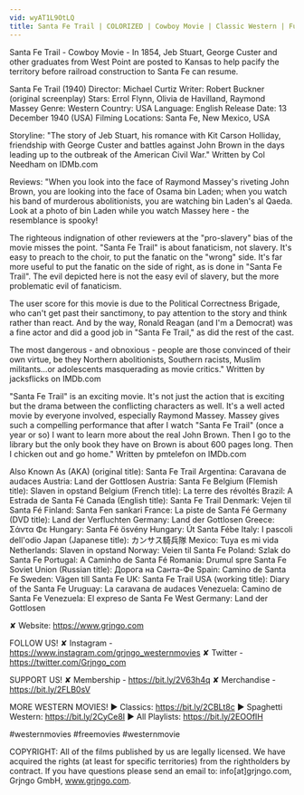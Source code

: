```yaml
---
vid: wyAT1L9OtLQ
title: Santa Fe Trail | COLORIZED | Cowboy Movie | Classic Western | Full Movie English
---
```


Santa Fe Trail - Cowboy Movie - In 1854, Jeb Stuart, George Custer and other graduates from West Point are posted to Kansas to help pacify the territory before railroad construction to Santa Fe can resume.

Santa Fe Trail (1940)
Director: Michael Curtiz
Writer: Robert Buckner (original screenplay)
Stars: Errol Flynn, Olivia de Havilland, Raymond Massey
Genre: Western
Country: USA
Language: English
Release Date: 13 December 1940 (USA)
Filming Locations: Santa Fe, New Mexico, USA

Storyline:
"The story of Jeb Stuart, his romance with Kit Carson Holliday, friendship with George Custer and battles against John Brown in the days leading up to the outbreak of the American Civil War." Written by Col Needham on IDMb.com 

Reviews:
"When you look into the face of Raymond Massey's riveting John Brown, you are looking into the face of Osama bin Laden; when you watch his band of murderous abolitionists, you are watching bin Laden's al Qaeda. Look at a photo of bin Laden while you watch Massey here - the resemblance is spooky!

The righteous indignation of other reviewers at the "pro-slavery" bias of the movie misses the point. "Santa Fe Trail" is about fanaticism, not slavery. It's easy to preach to the choir, to put the fanatic on the "wrong" side. It's far more useful to put the fanatic on the side of right, as is done in "Santa Fe Trail". The evil depicted here is not the easy evil of slavery, but the more problematic evil of fanaticism.

The user score for this movie is due to the Political Correctness Brigade, who can't get past their sanctimony, to pay attention to the story and think rather than react. And by the way, Ronald Reagan (and I'm a Democrat) was a fine actor and did a good job in "Santa Fe Trail," as did the rest of the cast.

The most dangerous - and obnoxious - people are those convinced of their own virtue, be they Northern abolitionists, Southern racists, Muslim militants...or adolescents masquerading as movie critics." Written by jacksflicks on IMDb.com 

"Santa Fe Trail" is an exciting movie. It's not just the action that is exciting but the drama between the conflicting characters as well. It's a well acted movie by everyone involved, especially Raymond Massey. Massey gives such a compelling performance that after I watch "Santa Fe Trail" (once a year or so) I want to learn more about the real John Brown. Then I go to the library but the only book they have on Brown is about 600 pages long. Then I chicken out and go home." Written by pmtelefon on IMDb.com 

Also Known As (AKA)
(original title): Santa Fe Trail
Argentina: Caravana de audaces
Austria: Land der Gottlosen
Austria: Santa Fe
Belgium (Flemish title): Slaven in opstand
Belgium (French title): La terre des révoltés
Brazil: A Estrada de Santa Fé
Canada (English title): Santa Fe Trail
Denmark: Vejen til Santa Fé
Finland: Santa Fen sankari
France: La piste de Santa Fé
Germany (DVD title): Land der Verfluchten
Germany: Land der Gottlosen
Greece: Σάντα Φε
Hungary: Santa Fé ösvény
Hungary: Út Santa Fébe
Italy: I pascoli dell'odio
Japan (Japanese title): カンサス騎兵隊
Mexico: Tuya es mi vida
Netherlands: Slaven in opstand
Norway: Veien til Santa Fe
Poland: Szlak do Santa Fe
Portugal: A Caminho de Santa Fé
Romania: Drumul spre Santa Fe
Soviet Union (Russian title): Дорога на Санта-Фе
Spain: Camino de Santa Fe
Sweden: Vägen till Santa Fe
UK: Santa Fe Trail
USA (working title): Diary of the Santa Fe
Uruguay: La caravana de audaces
Venezuela: Camino de Santa Fe
Venezuela: El expreso de Santa Fe
West Germany: Land der Gottlosen

✘ Website: https://www.grjngo.com

FOLLOW US!
✘ Instagram - https://www.instagram.com/grjngo_westernmovies
✘ Twitter - https://twitter.com/Grjngo_com

SUPPORT US!
✘ Membership - https://bit.ly/2V63h4q
✘ Merchandise - https://bit.ly/2FLB0sV

MORE WESTERN MOVIES! 
► Classics: https://bit.ly/2CBLt8c 
► Spaghetti Western: https://bit.ly/2CyCe8I 
► All Playlists: https://bit.ly/2EOOfIH 

#westernmovies #freemovies #westernmovie

COPYRIGHT: All of the films published by us are legally licensed. We have acquired the rights (at least for specific territories) from the rightholders by contract. If you have questions please send an email to: info[at]grjngo.com, Grjngo GmbH, www.grjngo.com.